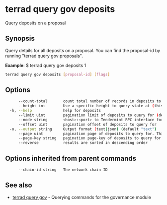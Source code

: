 # terrad query gov deposits

Query deposits on a proposal

## Synopsis

Query details for all deposits on a proposal.
You can find the proposal-id by running "terrad query gov proposals".

**Example**:
$ terrad query gov deposits 1

```sh Terrad
terrad query gov deposits [proposal-id] [flags]
```

## Options

```sh Terrad
      --count-total       count total number of records in deposits to query for
      --height int        Use a specific height to query state at (this can error if the node is pruning state)
  -h, --help              help for deposits
      --limit uint        pagination limit of deposits to query for (default 100)
      --node string       <host>:<port> to Tendermint RPC interface for this chain (default "tcp://localhost:26657")
      --offset uint       pagination offset of deposits to query for
  -o, --output string     Output format (text|json) (default "text")
      --page uint         pagination page of deposits to query for. This sets offset to a multiple of limit (default 1)
      --page-key string   pagination page-key of deposits to query for
      --reverse           results are sorted in descending order
```

## Options inherited from parent commands

```sh Terrad
      --chain-id string   The network chain ID
```

## See also

* [terrad query gov](terrad_query_gov.mdx)	 - Querying commands for the governance module


